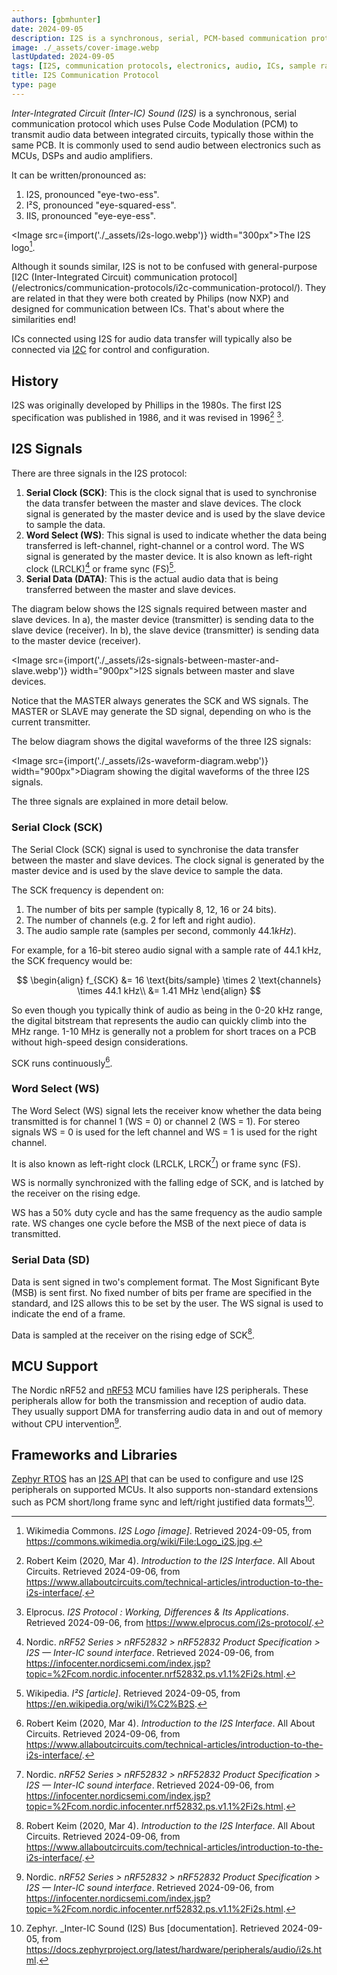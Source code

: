 ```yaml
---
authors: [gbmhunter]
date: 2024-09-05
description: I2S is a synchronous, serial, PCM-based communication protocol used to transmit digital audio data between integrated circuits. This page covers the history, signals, MCU support, frameworks and libraries and more.
image: ./_assets/cover-image.webp
lastUpdated: 2024-09-05
tags: [I2S, communication protocols, electronics, audio, ICs, sample rate, signals, serial, Zephyr, Philips, NXP, PCM]
title: I2S Communication Protocol
type: page
---
```


<WarningIsNotes />

_Inter-Integrated Circuit (Inter-IC) Sound (I2S)_ is a synchronous, serial communication protocol which uses Pulse Code Modulation (PCM) to transmit audio data between integrated circuits, typically those within the same PCB. It is commonly used to send audio between electronics such as MCUs, DSPs and audio amplifiers.

It can be written/pronounced as:

1. I2S, pronounced "eye-two-ess".
1. I²S, pronounced "eye-squared-ess".
1. IIS, pronounced "eye-eye-ess".

<Image src={import('./_assets/i2s-logo.webp')} width="300px">The I2S logo[^wiki-commons-i2s-logo].</Image>

<Aside type="tip">
Although it sounds similar, I2S is not to be confused with general-purpose [I2C (Inter-Integrated Circuit) communication protocol](/electronics/communication-protocols/i2c-communication-protocol/). They are related in that they were both created by Philips (now NXP) and designed for communication between ICs. That's about where the similarities end!
</Aside>

ICs connected using I2S for audio data transfer will typically also be connected via [I2C](/electronics/communication-protocols/i2c-communication-protocol/) for control and configuration.

## History

I2S was originally developed by Phillips in the 1980s. The first I2S specification was published in 1986, and it was revised in 1996[^all-about-circuits-intro-to-i2s] [^elprocus-i2s-protocol].

## I2S Signals

There are three signals in the I2S protocol:

1. **Serial Clock (SCK)**: This is the clock signal that is used to synchronise the data transfer between the master and slave devices. The clock signal is generated by the master device and is used by the slave device to sample the data.
1. **Word Select (WS)**: This signal is used to indicate whether the data being transferred is left-channel, right-channel or a control word. The WS signal is generated by the master device. It is also known as left-right clock (LRCLK)[^nordic-nrf52-i2s-interface] or frame sync (FS)[^wikipedia-i2s].
1. **Serial Data (DATA)**: This is the actual audio data that is being transferred between the master and slave devices.

The diagram below shows the I2S signals required between master and slave devices. In a), the master device (transmitter) is sending data to the slave device (receiver). In b), the slave device (transmitter) is sending data to the master device (receiver).

<Image src={import('./_assets/i2s-signals-between-master-and-slave.webp')} width="900px">I2S signals between master and slave devices.</Image>

<Aside type="tip">
Notice that the MASTER always generates the SCK and WS signals. The MASTER or SLAVE may generate the SD signal, depending on who is the current transmitter.
</Aside>

The below diagram shows the digital waveforms of the three I2S signals:

<Image src={import('./_assets/i2s-waveform-diagram.webp')} width="900px">Diagram showing the digital waveforms of the three I2S signals.</Image>

The three signals are explained in more detail below.

### Serial Clock (SCK)

The Serial Clock (SCK) signal is used to synchronise the data transfer between the master and slave devices. The clock signal is generated by the master device and is used by the slave device to sample the data.

The SCK frequency is dependent on:

1. The number of bits per sample (typically 8, 12, 16 or 24 bits).
1. The number of channels (e.g. 2 for left and right audio).
1. The audio sample rate (samples per second, commonly $44.1kHz$).

For example, for a 16-bit stereo audio signal with a sample rate of 44.1 kHz, the SCK frequency would be:

$$
\begin{align}
f_{SCK} &= 16 \text{bits/sample} \times 2 \text{channels} \times 44.1 kHz\\
        &= 1.41 MHz
\end{align}
$$

So even though you typically think of audio as being in the 0-20 kHz range, the digital bitstream that represents the audio can quickly climb into the MHz range. 1-10 MHz is generally not a problem for short traces on a PCB without high-speed design considerations.

SCK runs continuously[^all-about-circuits-intro-to-i2s].

### Word Select (WS)

The Word Select (WS) signal lets the receiver know whether the data being transmitted is for channel 1 (WS = 0) or channel 2 (WS = 1). For stereo signals WS = 0 is used for the left channel and WS = 1 is used for the right channel.

It is also known as left-right clock (LRCLK, LRCK[^nordic-nrf52-i2s-interface]) or frame sync (FS).

WS is normally synchronized with the falling edge of SCK, and is latched by the receiver on the rising edge.

WS has a 50% duty cycle and has the same frequency as the audio sample rate. WS changes one cycle before the MSB of the next piece of data is transmitted.

### Serial Data (SD)

Data is sent signed in two's complement format. The Most Significant Byte (MSB) is sent first. No fixed number of bits per frame are specified in the standard, and I2S allows this to be set by the user. The WS signal is used to indicate the end of a frame.

Data is sampled at the receiver on the rising edge of SCK[^all-about-circuits-intro-to-i2s].

## MCU Support

The Nordic nRF52 and [nRF53](/programming/microcontrollers/nordic/nrf53/) MCU families have I2S peripherals. These peripherals allow for both the transmission and reception of audio data. They usually support DMA for transferring audio data in and out of memory without CPU intervention[^nordic-nrf52-i2s-interface].

## Frameworks and Libraries

[Zephyr RTOS](/programming/operating-systems/zephyr/) has an [I2S API](https://docs.zephyrproject.org/latest/hardware/peripherals/audio/i2s.html) that can be used to configure and use I2S peripherals on supported MCUs. It also supports non-standard extensions such as PCM short/long frame sync and left/right justified data formats[^zephyr-i2s-bus-docs].

[^wiki-commons-i2s-logo]: Wikimedia Commons. _I2S Logo [image]_. Retrieved 2024-09-05, from https://commons.wikimedia.org/wiki/File:Logo_i2S.jpg.
[^wikipedia-i2s]: Wikipedia. _I²S [article]_. Retrieved 2024-09-05, from https://en.wikipedia.org/wiki/I%C2%B2S.
[^zephyr-i2s-bus-docs]: Zephyr. _Inter-IC Sound (I2S) Bus [documentation]. Retrieved 2024-09-05, from https://docs.zephyrproject.org/latest/hardware/peripherals/audio/i2s.html.
[^all-about-circuits-intro-to-i2s]: Robert Keim (2020, Mar 4). _Introduction to the I2S Interface_. All About Circuits. Retrieved 2024-09-06, from https://www.allaboutcircuits.com/technical-articles/introduction-to-the-i2s-interface/.
[^elprocus-i2s-protocol]: Elprocus. _I2S Protocol : Working, Differences & Its Applications_. Retrieved 2024-09-06, from https://www.elprocus.com/i2s-protocol/.
[^nordic-nrf52-i2s-interface]: Nordic. _nRF52 Series > nRF52832 > nRF52832 Product Specification > I2S — Inter-IC sound interface_. Retrieved 2024-09-06, from https://infocenter.nordicsemi.com/index.jsp?topic=%2Fcom.nordic.infocenter.nrf52832.ps.v1.1%2Fi2s.html.
